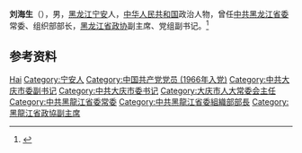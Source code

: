 {{Otheruses|other=名为刘海生的其他人物|刘海生}}

'''刘海生'''（{{bd|1947年|5月}}），男，[[黑龙江|黑龙江]][[宁安|宁安]]人，[[中华人民共和国|中华人民共和国]]政治人物，曾任[[中共黑龙江省委|中共黑龙江省委]]常委、组织部部长，[[黑龙江省政协|黑龙江省政协]]副主席、党组副书记。<ref>{{Cite web|title=刘海生当选政协黑龙江省第九届委员会副主席(附简历)|url=http://news.sohu.com/20070128/n247890324.shtml|accessdate=2020-08-07|work=搜狐新闻}}</ref>

== 参考资料 ==
{{reflist}}

{{中国人物小作品}}

{{Authority control}}
{{DEFAULTSORT:Liu刘}}
[[Category:刘姓|Hai]]
[[Category:宁安人|Category:宁安人]]
[[Category:中国共产党党员_(1966年入党)|Category:中国共产党党员 (1966年入党)]]
[[Category:中共大庆市委副书记|Category:中共大庆市委副书记]]
[[Category:中共大庆市委书记|Category:中共大庆市委书记]]
[[Category:大庆市人大常委会主任|Category:大庆市人大常委会主任]]
[[Category:中共黑龍江省委常委|Category:中共黑龍江省委常委]]
[[Category:中共黑龍江省委組織部部長|Category:中共黑龍江省委組織部部長]]
[[Category:黑龍江省政協副主席|Category:黑龍江省政協副主席]]